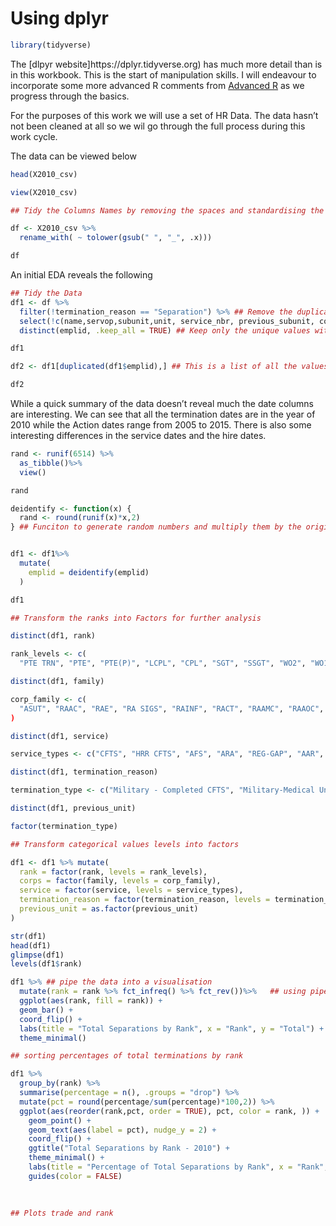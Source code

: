 


# Using dplyr

```r
library(tidyverse)
```


The [dlpyr website]https://dplyr.tidyverse.org) has much more detail than is in this workbook. This is the start of manipulation skills. I will endeavour to incorporate some more advanced R comments from [Advanced R](https://learning.oreilly.com/library/view/advanced-r/9781466586963/K20319_C003.xhtml) as we progress through the basics.

For the purposes of this work we will use a set of HR Data. The data hasn't not been cleaned at all so we wil go through the full process during this work cycle. 

The data can be viewed below

```r
head(X2010_csv)

view(X2010_csv)

## Tidy the Columns Names by removing the spaces and standardising the output

df <- X2010_csv %>%
  rename_with( ~ tolower(gsub(" ", "_", .x)))

df
```

An initial EDA reveals the following

```r
## Tidy the Data
df1 <- df %>%
  filter(!termination_reason == "Separation") %>% ## Remove the duplicate reasons for leaving
  select(!c(name,servop,subunit,unit, service_nbr, previous_subunit, commanding_off._posn))%>%  ## De-identify the Data and remove unecessary columns
  distinct(emplid, .keep_all = TRUE) ## Keep only the unique values within the DF 

df1

df2 <- df1[duplicated(df1$emplid),] ## This is a list of all the values in the DF that were not unique - 66 in total

df2


```

While a quick summary of the data doesn't reveal much the date columns are interesting. We can see that all the termination dates are in the year of 2010 while the Action dates range from 2005 to 2015. There is also some interesting differences in the service dates and the hire dates. 

```r
  
rand <- runif(6514) %>%
  as_tibble()%>%
  view()

rand

deidentify <- function(x) {
  rand <- round(runif(x)*x,2)
} ## Funciton to generate random numbers and multiply them by the original number - used to deidentify the emplyee id


df1 <- df1%>%
  mutate(
    emplid = deidentify(emplid)
  )

df1

```


```r
## Transform the ranks into Factors for further analysis

distinct(df1, rank)

rank_levels <- c(
  "PTE TRN", "PTE", "PTE(P)", "LCPL", "CPL", "SGT", "SSGT", "WO2", "WO1", "LT", "CAPT", "MAJ", "LTCOL", "COL", "BRIG", "PTE REC", "OCDT", "MAJGEN", "2LT")

distinct(df1, family)

corp_family <- c(
  "ASUT", "RAAC", "RAE", "RA SIGS", "RAINF", "RACT", "RAAMC", "RAAOC", "RAA", "AABC", "AUST INT", "AACC", "RAEME", "RACMP", "AAPRS", "AAAVN", "AAPSYCH", "RAANC", "RAADC", "AALC", "RAA CH D", "RAAEC", "SENOFF", "RA INF", "AA PSYCH", "Uknown", "NON CORPS", "LOCOBS")
)

distinct(df1, service)

service_types <- c("CFTS", "HRR CFTS", "AFS", "ARA", "REG-GAP", "AAR", "RFSL", "RES-HRR", "ASR", "RES-LOE","RES-RRF")

distinct(df1, termination_reason)

termination_type <- c("Military - Completed CFTS", "Military-Medical Unfit Service", "Military - Resignation", "Military - Contract Completed", "Military - Training Failure", "Mil-Within 90days of enlistmnt", "Mil-Retentn Not In Srvc Intrst", "Military-Below Fitness Standrd", "Military-Irregular enlistment", "Mil-False statemnt on enlistmt", "Mil-Unsuit For Svc DPR 87-1-e", "Military - In Absence", "Military - Death", "Military-Compulsory Retire Age", "Military-Mgt Initiate Retiremt", "Military - Disciplinary", "Military - Civil Offence", "Military -Retired After Age 55")

distinct(df1, previous_unit)

factor(termination_type)

## Transform categorical values levels into factors

df1 <- df1 %>% mutate(
  rank = factor(rank, levels = rank_levels),
  corps = factor(family, levels = corp_family),
  service = factor(service, levels = service_types),
  termination_reason = factor(termination_reason, levels = termination_type),
  previous_unit = as.factor(previous_unit)
)

str(df1)
head(df1)
glimpse(df1)
levels(df1$rank)

```

```r

df1 %>% ## pipe the data into a visualisation
  mutate(rank = rank %>% fct_infreq() %>% fct_rev())%>%   ## using pipes inside the mutate to order levels and reverse the order
  ggplot(aes(rank, fill = rank)) + 
  geom_bar() +
  coord_flip() +
  labs(title = "Total Separations by Rank", x = "Rank", y = "Total") +
  theme_minimal() 

```

```r
## sorting percentages of total terminations by rank

df1 %>% 
  group_by(rank) %>%
  summarise(percentage = n(), .groups = "drop") %>% 
  mutate(pct = round(percentage/sum(percentage)*100,2)) %>% 
  ggplot(aes(reorder(rank,pct, order = TRUE), pct, color = rank, )) +
    geom_point() +
    geom_text(aes(label = pct), nudge_y = 2) +
    coord_flip() +
    ggtitle("Total Separations by Rank - 2010") +
    theme_minimal() +
    labs(title = "Percentage of Total Separations by Rank", x = "Rank", y = "Percentage") +
    guides(color = FALSE) 
    
  


```


```r

## Plots trade and rank




```


